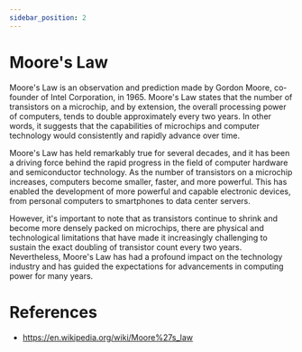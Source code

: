 ```yaml
---
sidebar_position: 2
---
```



# Moore's Law
Moore's Law is an observation and prediction made by Gordon Moore, co-founder of Intel Corporation, in 1965. Moore's Law states that the number of transistors on a microchip, and by extension, the overall processing power of computers, tends to double approximately every two years. In other words, it suggests that the capabilities of microchips and computer technology would consistently and rapidly advance over time.

Moore's Law has held remarkably true for several decades, and it has been a driving force behind the rapid progress in the field of computer hardware and semiconductor technology. As the number of transistors on a microchip increases, computers become smaller, faster, and more powerful. This has enabled the development of more powerful and capable electronic devices, from personal computers to smartphones to data center servers.

However, it's important to note that as transistors continue to shrink and become more densely packed on microchips, there are physical and technological limitations that have made it increasingly challenging to sustain the exact doubling of transistor count every two years. Nevertheless, Moore's Law has had a profound impact on the technology industry and has guided the expectations for advancements in computing power for many years.

<ReactPlayer playing controls url='https://www.youtube.com/watch?v=basGrfRDqts' />

# References
* https://en.wikipedia.org/wiki/Moore%27s_law

